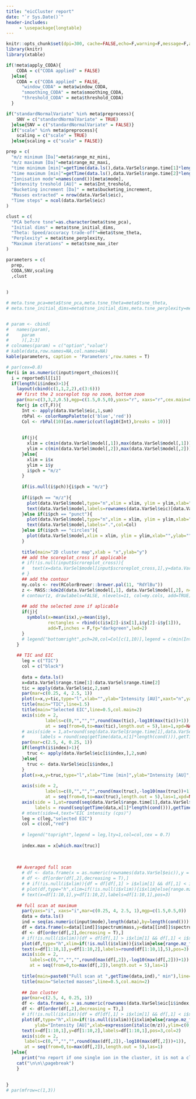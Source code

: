 ```yaml
---
title: "eicCluster report"
date: "`r Sys.Date()`"
header-includes:
     - \usepackage{longtable}
---
```



```r
knitr::opts_chunk$set(dpi=300, cache=FALSE,echo=F,warning=F,message=F,autodep=T,fig.height=7,fig.width=7,dpi=300)
library(knitr)
library(xtable)
```

```r
if(!meta$apply_CODA){
    CODA = c("CODA applied" = FALSE)
  }else{
    CODA = c("CODA applied" = FALSE,
      "window_CODA" = meta$window_CODA,
      "smoothing_CODA" = meta$smoothing_CODA,
      "threshold_CODA" = meta$threshold_CODA)
  }

if("standardNormalVariate" %in% meta$preprocess){
    SNV = c("standardNormalVariate" = TRUE)
  }else{SNV = c("standardNormalVariate" = FALSE)}
  if("scale" %in% meta$preprocess){
    scaling = c("scale" = TRUE)
  }else{scaling = c("scale" = FALSE)}

prep = c(
  "m/z minimum [Da]"=meta$range_mz_mini,
  "m/z maximum [Da]"=meta$range_mz_maxi,
  "time minimum [min]"=getTime(data.ls(),data.VarSel$range.time[1]*length(cond())),
  "time maximum [min]"=getTime(data.ls(),data.VarSel$range.time[2]*length(cond())),
  "Ionisation mode"=names(cond())[meta$mode],
  "Intensity treshold [AU]" = meta$Int_treshold,
  "Bucketing increment [Da]" = meta$bucketing_increment,
  "Masses extracted" = nrow(data.VarSel$eic),
  "Time steps" = ncol(data.VarSel$eic)
)

clust = c(
  "PCA before tsne"=as.character(meta$tsne_pca),
  "Initial dims" = meta$tsne_initial_dims,
  "Theta: Speed/accuracy trade-off"=meta$tsne_theta,
  "Perplexity" = meta$tsne_perplexity,
  "Maximum iterations" = meta$tsne_max_iter
)

parameters = c(
  prep,
  CODA,SNV,scaling
  ,clust
  
  
)

# meta.tsne_pca=meta$tsne_pca,meta.tsne_theta=meta$tsne_theta,
# meta.tsne_initial_dims=meta$tsne_initial_dims,meta.tsne_perplexity=meta$tsne_perplexity,meta.tsne_max_iter=meta$tsne_max_iter,meta.tsne_whiten=meta$tsne_whiten,meta.kmeans_center=meta$kmeans_center,meta.kmeans_iter_max=meta$kmeans_iter_max


# param <- cbind(
#   names(param),
#     param
#     )[,2:3]
# colnames(param) = c("option","value")
# kable(data,row.names=NA,col.names=NA)
kable(parameters, caption = 'Parameters',row.names = T)

```


```r
# par(cex=0.8)
for(i in as.numeric(input$report_choices)){
  i = reported$l[[i]]
  if(length(i$index)>1){
    layout(cbind(c(1,1,2,2),c(3:6)))
    ## first the 2 scoreplot top no zoom, bottom zoom
    par(mar=c(3,3,2,0.5),mgp=c(1.5,0.5,0),yaxs="r", xaxs="r",cex.main=0.9)
    for(j in c(T,F)){ 
      Int <- apply(data.VarSel$eic,1,sum)
      rbPal <- colorRampPalette(c('blue','red'))
      Col <- rbPal(10)[as.numeric(cut(log10(Int),breaks = 10))]
      
      
      if(j){
        xlim = c(min(data.VarSel$model[,1]),max(data.VarSel$model[,1]))
        ylim = c(min(data.VarSel$model[,2]),max(data.VarSel$model[,2]))
      }else{
        xlim = i$x
        ylim = i$y
        i$pch = "m/z"
      }
      
      if(is.null(i$pch)){i$pch = "m/z"}
      
      if(i$pch == "m/z"){
        plot(data.VarSel$model,type="n",xlim = xlim, ylim = ylim,xlab="",ylab="")
        text(data.VarSel$model,labels=rownames(data.VarSel$eic)[data.VarSel$keep],col=Col)
      }else if(i$pch == "punct"){
        plot(data.VarSel$model,type="n",xlim = xlim, ylim = ylim,xlab="",ylab="")
        text(data.VarSel$model,labels=".",col=Col)
      }else if(i$pch == "circles"){
        plot(data.VarSel$model,xlim = xlim, ylim = ylim,xlab="",ylab="",col=Col)
      }
      
      title(main="2D cluster map",xlab = "x",ylab="y")
      ## add the scoreplot_cross if applicable
      # if(!is.null(input$scroreplot_cross)){
      #   text(x=data.VarSel$model[input$scroreplot_cross,1],y=data.VarSel$model[input$scroreplot_cross,2],labels="X",col="darkgreen",cex=3)
      # }
      ## add the contour
      my.cols <- rev(RColorBrewer::brewer.pal(11, "RdYlBu"))
      z <- MASS::kde2d(data.VarSel$model[,1], data.VarSel$model[,2], n=50)
      # contour(z, drawlabels=FALSE, nlevels=11, col=my.cols, add=TRUE)
  
      ## add the selected zone if aplicable
      if(j){
        symbols(x=mean(i$x),y=mean(i$y),
                rectangles = rbind(c(i$x[2]-i$x[1],i$y[2]-i$y[1])),
                add=T,inches = F,fg="darkgreen",lwd=2)
      }
      # legend("bottomright",pch=20,col=Col[c(1,10)],legend = c(min(Int),max(Int)))
    }
    
    ## TIC and EIC
      leg = c("TIC")
      col = c("black")
      
      data = data.ls()
      x=data.VarSel$range.time[1]:data.VarSel$range.time[2]
      tic = apply(data.VarSel$eic,2,sum)
      par(mar=c(0.25, 4, 2.5, 1))
      plot(x=x,y=tic,type="l",xlab="",ylab="Intensity [AU]",xaxt="n",yaxt="n")
      title(main="TIC",line=1.5)
      title(main="Selected EIC",line=0.5,col.main=2)
      axis(side = 2,
               labels=c(0,"","","",round(max(tic),-log10(max(tic))+1)),
               at = seq(from=0,to=max(tic),length.out = 5),las=1,xpd=NA)
      # axis(side = 1,at=round(seq(data.VarSel$range.time[1],data.VarSel$range.time[2],length.out = 10)),
      #      labels = round(seq(getTime(data,x[1]*length(cond())),getTime(data,x[length(x)]*length(cond())),length.out = 10)))
      par(mar=c(2.5, 4, 0.25, 1))
      if(length(i$index)>1){
        truc <- apply(data.VarSel$eic[i$index,],2,sum)
      }else{
        truc <- data.VarSel$eic[i$index,]
      }
      plot(x=x,y=truc,type="l",xlab="Time [min]",ylab="Intensity [AU]",xaxt="n",yaxt="n",col=2)
      
      axis(side = 2,
               labels=c(0,"","","",round(max(truc),-log10(max(truc))+1)),
               at = seq(from=0,to=max(truc),length.out = 5),las=1,xpd=NA)
      axis(side = 1,at=round(seq(data.VarSel$range.time[1],data.VarSel$range.time[2],length.out = 10)),
           labels = round(seq(getTime(data,x[1]*length(cond())),getTime(data,x[length(x)]*length(cond())),length.out = 10)))
      # mtext(side=4,text="EIC intensity (cps)")
      leg = c(leg,"selected EIC")
      col = c(col,"red")
  
      # legend("topright",legend = leg,lty=1,col=col,cex = 0.7)
      
      index.max = x[which.max(truc)]
      
    
        
    ## Averaged full scan
      # df <- data.frame(x = as.numeric(rownames(data.VarSel$eic)),y = apply(data.VarSel$eic,1,sum))
      # df <- df[order(df[,2],decreasing = T),]
      # # if(!is.null(i$xlim)){df = df[df[,1] > i$xlim[1] && df[,1] < i$xlim[2],]}
      # plot(df,type="h",xlim=if(!is.null(i$xlim)){i$xlim}else{range.mz_full()},ylab="intensity [AU]",xlab=expression(italic(m/z)),ylim=c(0,df[1,2]*1.2),main="Averaged full scan")
      # text(x=df[1:10,1],y=df[1:10,2],labels=df[1:10,1],pos=3)
      
    ## full scan at maximum
      par(yaxs="i", xaxs="i",mar=c(0.25, 4, 2.5, 1),mgp=c(1.5,0.5,0))
      data = data.ls()
      ind = seq(as.numeric(input$mode),length(data),by=length(cond()))[index.max] ## truc refer to the TIC EIC spectrum defined before
      df = data.frame(x=data[[ind]]$spectrum$mass,y=data[[ind]]$spectrum$intensity)
      df <- df[order(df[,2],decreasing = T),]
      # if(!is.null(i$xlim)){df = df[df[,1] > i$xlim[1] && df[,1] < i$xlim[2],]}
      plot(df,type="h",xlim=if(!is.null(i$xlim)){i$xlim}else{range.mz_full()},ylab="Intensity [AU]",xlab=expression(italic(m/z)),ylim=c(0,df[1,2]*1.2),main="",xaxt="n",yaxt="n")
      text(x=df[1:10,1],y=df[1:10,2],labels=round(df[1:10,1],5),pos=3)
      axis(side = 2,
         labels=c(0,"","","",round(max(df[,2]),-log10(max(df[,2]))+1)),
         at = seq(from=0,to=max(df[,2]),length.out = 5),las=1)
      
      title(main=paste0("Full scan at ",getTime(data,ind)," min"),line=1.5)
      title(main="Selected masses",line=0.5,col.main=2)
      
      ## Ion cluster
      par(mar=c(2.5, 4, 0.25, 1))
      df <- data.frame(x = as.numeric(rownames(data.VarSel$eic[i$index,])),y = apply(data.VarSel$eic[i$index,],1,sum))
      df <- df[order(df[,2],decreasing = T),]
      # if(!is.null(i$xlim)){df = df[df[,1] > i$xlim[1] && df[,1] < i$xlim[2],]}
      plot(df,type="h",xlim=if(!is.null(i$xlim)){i$xlim}else{range.mz_full()},
           ylab="Intensity [AU]",xlab=expression(italic(m/z)),ylim=c(0,df[1,2]*1.2),main="",col=2,yaxt="n")
      text(x=df[1:10,1],y=df[1:10,2],labels=df[1:10,1],pos=3,col=2)
      axis(side = 2,
       labels=c(0,"","","",round(max(df[,2]),-log10(max(df[,2]))+1)),
       at = seq(from=0,to=max(df[,2]),length.out = 5),las=1)
  }else{
      print("no report if one single ion in the cluster, it is not a cluster anyway.")
    cat("\n\n\\pagebreak")
    }
    
  
}
# par(mfrow=c(1,3))

```
  
